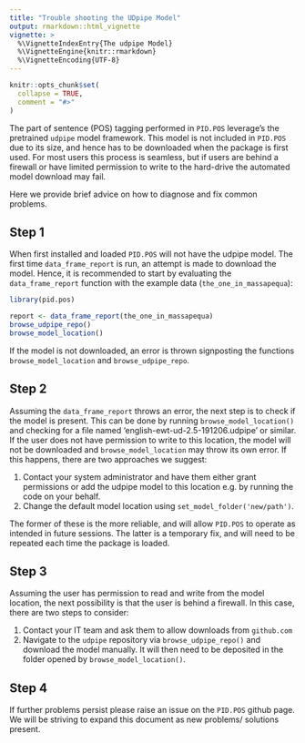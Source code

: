 ```yaml
---
title: "Trouble shooting the UDpipe Model"
output: rmarkdown::html_vignette
vignette: >
  %\VignetteIndexEntry{The udpipe Model}
  %\VignetteEngine{knitr::rmarkdown}
  %\VignetteEncoding{UTF-8}
---
```


```r
knitr::opts_chunk$set(
  collapse = TRUE,
  comment = "#>"
)
```

The part of sentence (POS) tagging performed in `PID.POS` leverage's the pretrained `udpipe` 
model framework.  This model is not included in `PID.POS` due to its size, and hence has 
to be downloaded when the package is first used.  For most users this process is seamless,
but if users are behind a firewall or have limited permission to write to the hard-drive 
the automated model download may fail.

Here we provide brief advice on how to diagnose and fix common problems. 

## Step 1

When first installed and loaded `PID.POS` will not have the udpipe model.  The first time 
`data_frame_report` is run, an attempt is made to download the model. Hence, it is recommended
to start by evaluating the `data_frame_report` function with the example data (`the_one_in_massapequa`):

```r
library(pid.pos)

report <- data_frame_report(the_one_in_massapequa)
browse_udpipe_repo()
browse_model_location()
```

If the model is not downloaded, an error is thrown signposting the functions `browse_model_location` 
and  `browse_udpipe_repo`.  

## Step 2

Assuming the `data_frame_report` throws an error, the next step is to check if the model is present.
This can be done by running `browse_model_location()` and checking for a file named 
'english-ewt-ud-2.5-191206.udpipe' or similar.  If the user does not have permission to 
write to this location, the model will not be downloaded and `browse_model_location` may 
throw its own error.  If this happens, there are two approaches we suggest:

1. Contact your system administrator and have them either grant permissions or add 
the udpipe model to this location e.g. by running the code on your behalf.
2. Change the default model location using `set_model_folder('new/path')`.

The former of these is the more reliable, and will allow `PID.POS` to operate 
as intended in future sessions.  The latter is a temporary fix, and will need to be
repeated each time the package is loaded.

## Step 3

Assuming the user has permission to read and write from the model location,
the next possibility is that the user is behind a firewall.  In this case, there are 
two steps to consider:

1. Contact your IT team and ask them to allow downloads from `github.com`
2. Navigate to the `udpipe` repository via `browse_udpipe_repo()` and download the 
model manually.  It will then need to be deposited in the folder opened by 
`browse_model_location()`.

## Step 4

If further problems persist please raise an issue on the `PID.POS` github page.  We will
be striving to expand this document as new problems/ solutions present.
